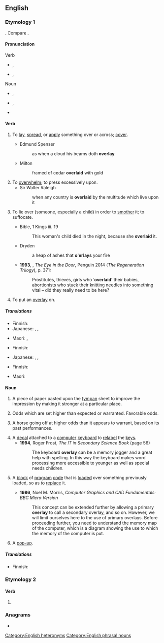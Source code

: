==English==
{{wikipedia|dab=overlay}}

===Etymology 1===
{{prefix|en|over|lay}}. Compare {{m|en|overlie}}.

====Pronunciation====
; Verb
* {{a|RP}} {{enPR|ō'və-lāʹ}}, {{IPA|/ˌəʊ.vəˈleɪ/|lang=en}}
* {{a|GenAm}} {{enPR|ō'vər-lāʹ}}, {{IPA|/ˌoʊvɚˈleɪ/|lang=en}}
; Noun
* {{a|RP}} {{enPR|ōʹvə-lā'}}, {{IPA|/ˈəʊ.vəˌleɪ/|lang=en}}
* {{a|GenAm}} {{enPR|ōʹvər-lā'}}, {{IPA|/ˈoʊvɚˌleɪ/|lang=en}}
* {{rhymes|eɪ|lang=en}}

====Verb====
{{en-verb|overlays|overlaying|overlaid|past2=overlayed}}

# {{lb|en|transitive}} To [[lay]], [[spread]], or [[apply]] something over or across; [[cover]].
#* Edmund Spenser
#*: as when a cloud his beams doth '''overlay'''
#* Milton
#*: framed of cedar '''overlaid''' with gold
# To [[overwhelm]]; to press excessively upon.
#* Sir Walter Raleigh
#*: when any country is '''overlaid''' by the multitude which live upon it
# {{lb|en|transitive|now|_|rare|archaic}} To lie over (someone, especially a child) in order to [[smother]] it; to suffocate. {{defdate|from 14th c.}}
#* Bible, 1 Kings iii. 19
#*: This woman's child died in the night, because she '''overlaid''' it.
#* Dryden
#*: a heap of ashes that '''o'erlays''' your fire
#* '''1993''', {{w|Pat Barker}}, ''The Eye in the Door'', Penguin 2014 (''The Regeneration Trilogy''), p. 371:
#*: Prostitutes, thieves, girls who ‘'''overlaid'''’ their babies, abortionists who stuck their knitting needles into something vital – did they really need to be here?
# {{lb|en|transitive|printing}} To put an [[overlay#Noun|overlay]] on.

=====Translations=====
{{trans-top|to lay, or [[spread]], something over or across; to [[cover]]}}
* Finnish: {{t+|fi|päällystää}}
* Japanese: {{t+|ja|乗せる|tr=[[のせる]], noseru}}, {{t+|ja|被せる|tr=[[かぶせる]], kabuseru}}, {{t+|ja|覆う|tr=[[おおう]], ōu}}
{{trans-mid}}
* Maori: {{t|mi|paparua}}, {{t|mi|whakakikorua}}
{{trans-bottom}}

{{trans-see|overwhelm}}

{{trans-top|to smother with a close covering, or by lying upon}}
* Finnish: {{t+|fi|tukahduttaa}}
{{trans-mid}}
* Japanese: {{t+|ja|乗せる|tr=[[のせる]], noseru}}, {{t+|ja|被せる|tr=[[かぶせる]], kabuseru}}, {{t+|ja|覆う|tr=[[おおう]], ōu}}
{{trans-bottom}}

{{trans-top|to put an overlay on}}
* Finnish: {{t+|fi|peittää}}
{{trans-mid}}
* Maori: {{t|mi|whakakikorua}}
{{trans-bottom}}

====Noun====
{{en-noun}}

# {{lb|en|printing}} A piece of paper pasted upon the [[tympan]] sheet to improve the impression by making it stronger at a particular place.
# {{lb|en|betting}} Odds which are set higher than expected or warranted. Favorable odds.
# {{lb|en|horse racing}} A horse going off at higher odds than it appears to warrant, based on its past performances.
# A [[decal]] attached to a [[computer]] [[keyboard]] to [[relabel]] the [[key]]s.
#* '''1994''', Roger Frost, ''The IT in Secondary Science Book'' (page 56)
#*: The keyboard '''overlay''' can be a memory jogger and a great help with spelling. In this way the keyboard makes word processing more accessible to younger as well as special needs children.
# {{lb|en|programming}} A [[block]] of [[program]] [[code]] that is [[load]]ed over something previously loaded, so as to [[replace]] it.
#* '''1986''', Noel M. Morris, ''Computer Graphics and CAD Fundamentals: BBC Micro Version''
#*: This concept can be extended further by allowing a primary '''overlay''' to call a secondary overlay, and so on. However, we will limit ourselves here to the use of primary overlays. Before proceeding further, you need to understand the memory map of the computer, which is a diagram showing the use to which the memory of the computer is put.
# {{lb|en|internet}} A [[pop-up]].

=====Translations=====
{{trans-top|printing: piece of paper}}
* Finnish: {{t|fi|peitepaperi}}
{{trans-mid}}
{{trans-bottom}}

{{trans-top|betting: odds which are higher than expected}}
{{trans-mid}}
{{trans-bottom}}

{{trans-top|horse racing}}
{{trans-mid}}
{{trans-bottom}}

===Etymology 2===

====Verb====
{{head|en|verb form}}

# {{en-simple past of|overlie}}

===Anagrams===
* {{anagrams|en|lay over|layover}}

[[Category:English heteronyms]]
[[Category:English phrasal nouns]]